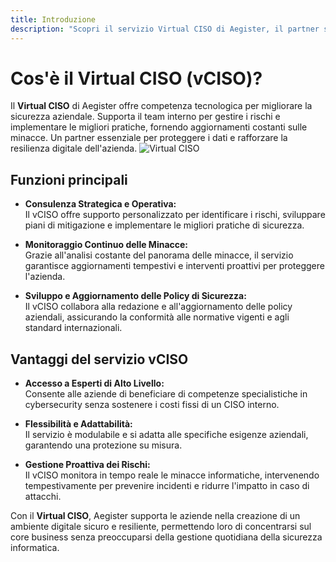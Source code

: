 ```yaml
---
title: Introduzione
description: "Scopri il servizio Virtual CISO di Aegister, il partner strategico per la sicurezza informatica senza l'onere di un CISO full-time."
---
```


# Cos'è il Virtual CISO (vCISO)?

Il **Virtual CISO** di Aegister offre competenza tecnologica per migliorare la sicurezza aziendale. Supporta il team interno per gestire i rischi e implementare le migliori pratiche, fornendo aggiornamenti costanti sulle minacce. Un partner essenziale per proteggere i dati e rafforzare la resilienza digitale dell'azienda.
![Virtual CISO](/images/vciso.png)

## Funzioni principali

- **Consulenza Strategica e Operativa:**  
  Il vCISO offre supporto personalizzato per identificare i rischi, sviluppare piani di mitigazione e implementare le migliori pratiche di sicurezza.

- **Monitoraggio Continuo delle Minacce:**  
  Grazie all'analisi costante del panorama delle minacce, il servizio garantisce aggiornamenti tempestivi e interventi proattivi per proteggere l'azienda.

- **Sviluppo e Aggiornamento delle Policy di Sicurezza:**  
  Il vCISO collabora alla redazione e all'aggiornamento delle policy aziendali, assicurando la conformità alle normative vigenti e agli standard internazionali.

## Vantaggi del servizio vCISO

- **Accesso a Esperti di Alto Livello:**  
  Consente alle aziende di beneficiare di competenze specialistiche in cybersecurity senza sostenere i costi fissi di un CISO interno.

- **Flessibilità e Adattabilità:**  
  Il servizio è modulabile e si adatta alle specifiche esigenze aziendali, garantendo una protezione su misura.

- **Gestione Proattiva dei Rischi:**  
  Il vCISO monitora in tempo reale le minacce informatiche, intervenendo tempestivamente per prevenire incidenti e ridurre l'impatto in caso di attacchi.

Con il **Virtual CISO**, Aegister supporta le aziende nella creazione di un ambiente digitale sicuro e resiliente, permettendo loro di concentrarsi sul core business senza preoccuparsi della gestione quotidiana della sicurezza informatica.